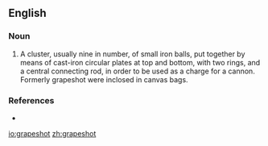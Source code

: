 ==English==
{{wikipedia}}
===Noun===
{{en-noun|grapeshot}}

# A cluster, usually nine in number, of small iron balls, put together by means of cast-iron circular plates at top and bottom, with two rings, and a central connecting rod, in order to be used as a charge for a cannon. Formerly grapeshot were inclosed in canvas bags.

===References===
*{{R:1913}}

[[io:grapeshot]]
[[zh:grapeshot]]